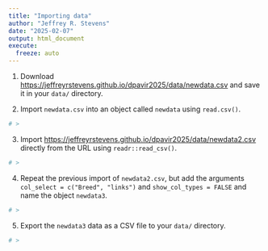 ```yaml
---
title: "Importing data"
author: "Jeffrey R. Stevens"
date: "2025-02-07"
output: html_document
execute:
  freeze: auto
---
```



1. Download <https://jeffreyrstevens.github.io/dpavir2025/data/newdata.csv> and save it in your `data/` directory.

1. Import `newdata.csv` into an object called `newdata` using `read.csv()`.
```r
# >
```

3. Import <https://jeffreyrstevens.github.io/dpavir2025/data/newdata2.csv> directly from the URL using `readr::read_csv()`.
```r
# >
```

4. Repeat the previous import of `newdata2.csv`, but add the arguments `col_select = c("Breed", "links")` and `show_col_types = FALSE` and name the object `newdata3`.
```r
# >
```

5. Export the `newdata3` data as a CSV file to your `data/` directory.
```r
# >
```

